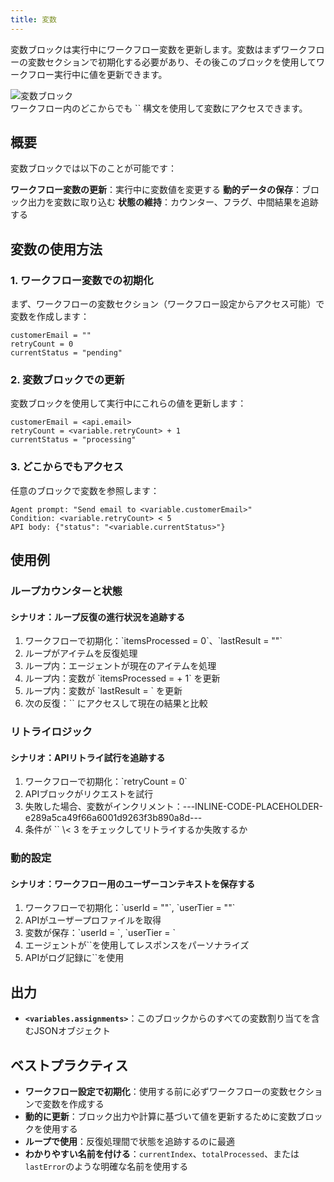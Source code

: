 ```yaml
---
title: 変数
---
```



変数ブロックは実行中にワークフロー変数を更新します。変数はまずワークフローの変数セクションで初期化する必要があり、その後このブロックを使用してワークフロー実行中に値を更新できます。

<div className="flex justify-center">
  <Image
    src="/static/blocks/variables.png"
    alt="変数ブロック"
    width={500}
    height={350}
    className="my-6"
  />
</div>

<Callout>
  ワークフロー内のどこからでも `<variable.variableName>` 構文を使用して変数にアクセスできます。
</Callout>

## 概要

変数ブロックでは以下のことが可能です：

<Steps>
  <Step>
    <strong>ワークフロー変数の更新</strong>：実行中に変数値を変更する
  </Step>
  <Step>
    <strong>動的データの保存</strong>：ブロック出力を変数に取り込む
  </Step>
  <Step>
    <strong>状態の維持</strong>：カウンター、フラグ、中間結果を追跡する
  </Step>
</Steps>

## 変数の使用方法

### 1. ワークフロー変数での初期化

まず、ワークフローの変数セクション（ワークフロー設定からアクセス可能）で変数を作成します：

```
customerEmail = ""
retryCount = 0
currentStatus = "pending"
```

### 2. 変数ブロックでの更新

変数ブロックを使用して実行中にこれらの値を更新します：

```
customerEmail = <api.email>
retryCount = <variable.retryCount> + 1
currentStatus = "processing"
```

### 3. どこからでもアクセス

任意のブロックで変数を参照します：

```
Agent prompt: "Send email to <variable.customerEmail>"
Condition: <variable.retryCount> < 5
API body: {"status": "<variable.currentStatus>"}
```

## 使用例

### ループカウンターと状態

<div className="mb-4 rounded-md border p-4">
  <h4 className="font-medium">シナリオ：ループ反復の進行状況を追跡する</h4>
  <ol className="list-decimal pl-5 text-sm">
    <li>ワークフローで初期化：`itemsProcessed = 0`、`lastResult = ""`</li>
    <li>ループがアイテムを反復処理</li>
    <li>ループ内：エージェントが現在のアイテムを処理</li>
    <li>ループ内：変数が `itemsProcessed = <variable.itemsProcessed> + 1` を更新</li>
    <li>ループ内：変数が `lastResult = <agent.content>` を更新</li>
    <li>次の反復：`<variable.lastResult>` にアクセスして現在の結果と比較</li>
  </ol>
</div>

### リトライロジック

<div className="mb-4 rounded-md border p-4">
  <h4 className="font-medium">シナリオ：APIリトライ試行を追跡する</h4>
  <ol className="list-decimal pl-5 text-sm">
    <li>ワークフローで初期化：`retryCount = 0`</li>
    <li>APIブロックがリクエストを試行</li>
    <li>失敗した場合、変数がインクリメント：---INLINE-CODE-PLACEHOLDER-e289a5ca49f66a6001d9263f3b890a8d---</li>
    <li>条件が `<variable.retryCount>` \< 3 をチェックしてリトライするか失敗するか</li>
  </ol>
</div>

### 動的設定

<div className="mb-4 rounded-md border p-4">
  <h4 className="font-medium">シナリオ：ワークフロー用のユーザーコンテキストを保存する</h4>
  <ol className="list-decimal pl-5 text-sm">
    <li>ワークフローで初期化：`userId = ""`, `userTier = ""`</li>
    <li>APIがユーザープロファイルを取得</li>
    <li>変数が保存：`userId = <api.id>`, `userTier = <api.tier>`</li>
    <li>エージェントが`<variable.userTier>`を使用してレスポンスをパーソナライズ</li>
    <li>APIがログ記録に`<variable.userId>`を使用</li>
  </ol>
</div>

## 出力

- **`<variables.assignments>`**：このブロックからのすべての変数割り当てを含むJSONオブジェクト

## ベストプラクティス

- **ワークフロー設定で初期化**：使用する前に必ずワークフローの変数セクションで変数を作成する
- **動的に更新**：ブロック出力や計算に基づいて値を更新するために変数ブロックを使用する
- **ループで使用**：反復処理間で状態を追跡するのに最適
- **わかりやすい名前を付ける**：`currentIndex`、`totalProcessed`、または`lastError`のような明確な名前を使用する
